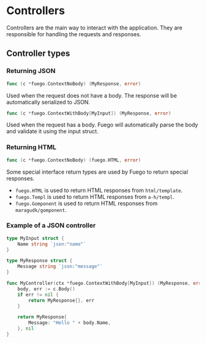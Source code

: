 
# Controllers

Controllers are the main way to interact with the application. They are responsible for handling the requests and responses.



<FlowChart selected="Controller" />

## Controller types

### Returning JSON

```go
func (c *fuego.ContextNoBody) (MyResponse, error)
```

Used when the request does not have a body. The response will be automatically serialized to JSON.

```go
func (c *fuego.ContextWithBody[MyInput]) (MyResponse, error)
```

Used when the request has a body.
Fuego will automatically parse the body and validate it using the input struct.

### Returning HTML

```go
func (c *fuego.ContextNoBody) (fuego.HTML, error)
```

Some special interface return types are used by Fuego to return special responses.

- `fuego.HTML` is used to return HTML responses from `html/template`.
- `fuego.Templ` is used to return HTML responses from `a-h/templ`.
- `fuego.Gomponent` is used to return HTML responses from `maragudk/gomponent`.

### Example of a JSON controller

```go
type MyInput struct {
	Name string `json:"name"`
}

type MyResponse struct {
	Message string `json:"message"`
}

func MyController(ctx *fuego.ContextWithBody[MyInput]) (MyResponse, error) {
	body, err := c.Body()
	if err != nil {
		return MyResponse{}, err
	}

	return MyResponse{
		Message: "Hello " + body.Name,
	}, nil
}
```

